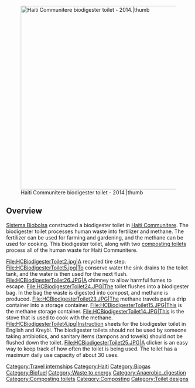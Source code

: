 [[File:HCBiodigesterToilet.jpg|500px|Haiti Communitere biodigester toilet - 2014.|thumb]]

==Overview==
[http://sistemabiobolsa.com/home/ Sistema Biobolsa] constructed a biodigester toilet in [[Haiti Communitere]]. The biodigester toilet processes human waste into fertilizer and methane. The fertilizer can be used for farming and gardening, and the methane can be used for cooking. This biodigester toilet, along with two [[Haiti Communitere composting toilets|composting toilets]] process all of the human waste for Haiti Communitere.
<gallery widths=200>
File:HCBiodigesterToilet2.jpg|A recycled tire step.
File:HCBiodigesterToilet5.jpg|To conserve water the sink drains to the toilet tank, and the water is then used for the next flush.
File:HCBiodigesterToilet26.JPG|A chimney to allow harmful fumes to escape.
File:HCBiodigesterToilet24.JPG|The toilet flushes into a biodigester bag. In the bag the waste is digested into compost, and methane is produced. 
File:HCBiodigesterToilet23.JPG|The methane travels past a drip container into a storage container.
File:HCBiodigesterToilet15.JPG|This is the methane storage container.
File:HCBiodigesterToilet14.JPG|This is the stove that is used to cook with the methane.
File:HCBiodigesterToilet4.jpg|Instruction sheets for the biodigester toilet in English and Kreyòl. The biodigester toilets should not be used by someone taking antibiotics, and sanitary items (tampons and towels) should not be flushed down the toilet. 
File:HCBiodigesterToilet25.JPG|A clicker is an easy way to keep track of how often the toilet is being used. The toilet has a maximum daily use capacity of about 30 uses.
</gallery>


[[Category:Travel internships]]
[[Category:Haiti]]
[[Category:Biogas]]
[[Category:Biofuel]]
[[Category:Waste to energy]]
[[Category:Anaerobic_digestion]]
[[Category:Composting toilets]]
[[Category:Composting]]
[[Category:Toilet designs]]